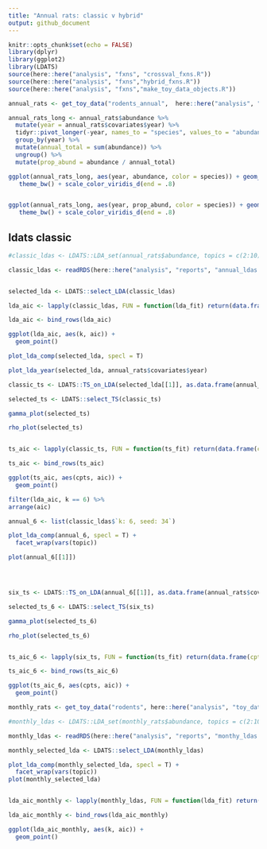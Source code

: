 ```yaml
---
title: "Annual rats: classic v hybrid"
output: github_document
---
```


```r
knitr::opts_chunk$set(echo = FALSE)
library(dplyr)
library(ggplot2)
library(LDATS)
source(here::here("analysis", "fxns", "crossval_fxns.R"))
source(here::here("analysis", "fxns","hybrid_fxns.R"))
source(here::here("analysis", "fxns","make_toy_data_objects.R"))

```

```r

annual_rats <- get_toy_data("rodents_annual",  here::here("analysis", "toy_datasets"))

annual_rats_long <- annual_rats$abundance %>%
  mutate(year = annual_rats$covariates$year) %>%
  tidyr::pivot_longer(-year, names_to = "species", values_to = "abundance") %>%
  group_by(year) %>%
  mutate(annual_total = sum(abundance)) %>%
  ungroup() %>%
  mutate(prop_abund = abundance / annual_total)

ggplot(annual_rats_long, aes(year, abundance, color = species)) + geom_line(size = 2) +
   theme_bw() + scale_color_viridis_d(end = .8)


ggplot(annual_rats_long, aes(year, prop_abund, color = species)) + geom_line(size = 2) +
   theme_bw() + scale_color_viridis_d(end = .8)

```

## ldats classic

```r

#classic_ldas <- LDATS::LDA_set(annual_rats$abundance, topics = c(2:10), nseeds = 200)

classic_ldas <- readRDS(here::here("analysis", "reports", "annual_ldas.Rds"))


selected_lda <- LDATS::select_LDA(classic_ldas)

lda_aic <- lapply(classic_ldas, FUN = function(lda_fit) return(data.frame(k = lda_fit@k, seed = lda_fit@control@seed, aic = AIC(lda_fit))))

lda_aic <- bind_rows(lda_aic)

ggplot(lda_aic, aes(k, aic)) +
  geom_point()

plot_lda_comp(selected_lda, specl = T)

plot_lda_year(selected_lda, annual_rats$covariates$year)

classic_ts <- LDATS::TS_on_LDA(selected_lda[[1]], as.data.frame(annual_rats$covariates), formulas = ~1, nchangepoints = c(0:5), timename = "year", control = LDATS::TS_control(nit = 100))

selected_ts <- LDATS::select_TS(classic_ts)

gamma_plot(selected_ts)

rho_plot(selected_ts)


ts_aic <- lapply(classic_ts, FUN = function(ts_fit) return(data.frame(cpts = ts_fit$nchangepoints, aic = AIC(ts_fit))))

ts_aic <- bind_rows(ts_aic)

ggplot(ts_aic, aes(cpts, aic)) +
  geom_point()


```


```r

filter(lda_aic, k == 6) %>%
arrange(aic)

annual_6 <- list(classic_ldas$`k: 6, seed: 34`)

plot_lda_comp(annual_6, specl = T) +
  facet_wrap(vars(topic))

plot(annual_6[[1]])




six_ts <- LDATS::TS_on_LDA(annual_6[[1]], as.data.frame(annual_rats$covariates), formulas = ~1, nchangepoints = c(0:5), timename = "year", control = LDATS::TS_control(nit = 100))

selected_ts_6 <- LDATS::select_TS(six_ts)

gamma_plot(selected_ts_6)

rho_plot(selected_ts_6)


ts_aic_6 <- lapply(six_ts, FUN = function(ts_fit) return(data.frame(cpts = ts_fit$nchangepoints, aic = AIC(ts_fit))))

ts_aic_6 <- bind_rows(ts_aic_6)

ggplot(ts_aic_6, aes(cpts, aic)) +
  geom_point()


```

```r

monthly_rats <- get_toy_data("rodents", here::here("analysis", "toy_datasets", "monthly"))

#monthly_ldas <- LDATS::LDA_set(monthly_rats$abundance, topics = c(2:10), nseeds = 50)

monthly_ldas <- readRDS(here::here("analysis", "reports", "monthy_ldas.Rds"))

monthly_selected_lda <- LDATS::select_LDA(monthly_ldas)

plot_lda_comp(monthly_selected_lda, specl = T) +
  facet_wrap(vars(topic))
plot(monthly_selected_lda)


lda_aic_monthly <- lapply(monthly_ldas, FUN = function(lda_fit) return(data.frame(k = lda_fit@k, seed = lda_fit@control@seed, aic = AIC(lda_fit))))

lda_aic_monthly <- bind_rows(lda_aic_monthly)

ggplot(lda_aic_monthly, aes(k, aic)) +
  geom_point()


```

